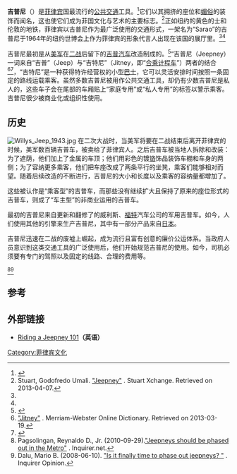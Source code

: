 {{Infobox automobile
| image          = [[File:PH-Manila-Jeepneys.jpg|250px]]
| name           = 吉普尼（Jeepney）
| manufacturer   = A.Borja, Armak, Celestial, F.G., Hayag等等
| production     = 1945年
| assembly       = [[菲律宾|菲律宾]]
| related        = [[吉普车|吉普车]]
| designer       = 里奥纳多·萨劳（Leonardo Sarao）<ref name=LP>[http://laspinascity.gov.ph/home/article?cat=ls&sub=Sarao+Jeepney "Sarao Jeepney"] {{Wayback|url=http://laspinascity.gov.ph/home/article?cat=ls&sub=Sarao+Jeepney |date=20130524011730 }}. The Official Website of the City of Las Piñas. Retrieved on 2013-03-29.</ref>
}}
'''吉普尼'''（{{lang-en|Jeepney}}）是[[菲律宾|菲律宾]]国最流行的[[公共交通|公共交通]]工具。<ref name = "reu1">{{cite news |first=Karen |last=Lema |authorlink= |coauthors= |title=Manila's jeepney pioneer fears the end of the road |url=http://www.reuters.com/article/lifestyleMolt/idUSMAN1276320071120 |work= |publisher=[[Reuters|Reuters]] |date=2007-11-20 |accessdate=2008-02-27 |archive-date=2015-12-08 |archive-url=https://web.archive.org/web/20151208231750/http://www.reuters.com/article/us-philippines-jeepney-idUSMAN1276320071120 |dead-url=no }}</ref>它们以其拥挤的座位和[[媚俗|媚俗]]的装饰而闻名，这也使它们成为菲国文化与艺术的主要标志。<ref>Stuart, Godofredo Umali. [http://stuartxchange.org/Jeepney.html "Jeepney"] {{Wayback|url=http://stuartxchange.org/Jeepney.html |date=20170811010842 }}. Stuart Xchange. Retrieved on 2013-04-07.</ref>正如纽约的黄色的士和伦敦的地铁，菲律宾以吉普尼作为最广泛使用的交通形式，一架名为“Sarao”的吉普尼于1964年的纽约世博会上作为菲律宾的形象代言人出现在该国的展厅里。<ref name=Microcosm/><ref name=LP/>

吉普尼最初是从[[美军|美军]]在[[二战|二战]]后留下的[[吉普汽车|吉普汽车]]改造制成的。<ref>{{cite journal |last=Otsuka |first=Keijiro |authorlink= |coauthors= Masao Kikuchi, Yujiro Hayami |date=January 1986 |title=Community and Market in Contract Choice: The Jeepney in the Philippines |url=https://archive.org/details/sim_economic-development-and-cultural-change_1986-01_34_2/page/279 |journal=Economic Development and Cultural Change |volume=34 |issue=2 |pages=279–298 |id=  |quote= |doi=10.1086/451528 |jstor=1153851}}</ref>“吉普尼（Jeepney）一词来自“吉普”（Jeep）与“吉特尼”（Jitney，即“[[合乘计程车|合乘计程车]]”）两者的结合<ref>[http://www.merriam-webster.com/dictionary/jitney "Jitney"] {{Wayback|url=http://www.merriam-webster.com/dictionary/jitney |date=20210128002822 }}. Merriam-Webster Online Dictionary. Retrieved on 2013-03-19.</ref><ref>{{cite book |last=Pei |first=Mario |authorlink= |coauthors= |editor= |others= |title=The Story of English |origdate= |origyear= |origmonth= |url=http://books.google.com/?id=JSWvrkOFpSoC&q=jeep+jitney+jeepney&dq=jeep+jitney+jeepney |format= |accessdate=2008-02-27 |edition= |series= |year=1953 |publisher=Allen & Unwin |location= |language= |isbn= |oclc= |doi= |id= |pages=117 |chapter= |chapterurl= |quote= }}</ref>，“吉特尼”是一种获得特许经营权的小型[[巴士|巴士]]，它可以灵活安排时间按照一条固定的路线运载乘客。虽然多数吉普尼被用作公共交通工具，却仍有少数吉普尼是私人的，这些车子会在尾部的车厢贴上“家庭专用”或“私人专用”的标签以警示乘客。吉普尼很少被商业化或组织性使用。

==历史==
[[File:Willys_Jeep_1943.jpg|thumb]]
在二次大战时，当美军将要在二战结束后离开菲律宾的时候，美军数百辆吉普车，被卖给了菲律宾人。之后吉普车被当地人拆除和改装：为了遮荫，他们加上了金属的车顶；他们用彩色的镀[[铬|铬]]饰品装饰车棚和车身的两侧；为了容纳更多乘客，他们把车座改成了两条平行的坐凳，乘客们能够相对而望。随着后续改造的不断进行，吉普尼的大小和长度以及乘客的容纳量都增加了。

这些被认作是“乘客型”的吉普车，而那些没有继续扩大且保持了原来的座位形式的吉普车，则成了“车主型”的非商业运用的吉普车。

最初的吉普尼来自更新和翻修了的威利斯、[[福特|福特]]汽车公司的军用吉普车。如今，人们使用其他的引擎来生产吉普尼，其中有一部分产品来自[[日本|日本]]。

吉普尼迅速在二战的废墟上崛起，成为流行且富有创意的廉价公运体系。当政府人员意识到这类交通工具的广泛使用后，他们开始规范吉普尼的使用。如今，司机必须要有专门的驾照以及固定的线路、合理的费用等。

<ref>Pagsolingan, Reynaldo D., Jr. (2010-09-29).[http://opinion.inquirer.net/inquireropinion/letterstotheeditor/view/20100929-295104/Jeepneys-should-be-phased-out-in-the-Metro "Jeepneys should be phased out in the Metro"] {{Wayback|url=http://opinion.inquirer.net/inquireropinion/letterstotheeditor/view/20100929-295104/Jeepneys-should-be-phased-out-in-the-Metro |date=20101001134020 }}. Inquirer.net.</ref><ref>Dalu, Mario B. (2008-06-10). [http://opinion.inquirer.net/inquireropinion/letterstotheeditor/view/20080610-141751/Is-it-finally-time-to-phase-out-jeepneys "Is it finally time to phase out jeepneys? "] {{Wayback|url=http://opinion.inquirer.net/inquireropinion/letterstotheeditor/view/20080610-141751/Is-it-finally-time-to-phase-out-jeepneys |date=20080611002551 }}. Inquirer Opinion.</ref>

==参考==
{{Reflist|2}}

==外部链接==
{{Commons and category|Jeepney|Jeepneys}}
* [http://www.thepinoywarrior.com/2011/11/jeepney-riding-101.html Riding a Jeepney 101]{{Wayback|url=http://www.thepinoywarrior.com/2011/11/jeepney-riding-101.html |date=20171111063834 }}'''（英语）'''

[[Category:菲律宾文化|Category:菲律宾文化]]